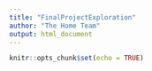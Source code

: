 ```yaml
---
title: "FinalProjectExploration"
author: "The Home Team"
output: html_document
---
```


```r
knitr::opts_chunk$set(echo = TRUE)
```


